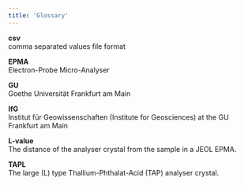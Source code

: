 ```yaml
---
title: 'Glossary'
---
```


**csv**\
comma separated values file format

**EPMA**\
Electron-Probe Micro-Analyser

**GU**\
Goethe Universität Frankfurt am Main

**IfG**\
Institut für Geowissenschaften (Institute for Geosciences) at the GU Frankfurt am Main

**L-value**\
The distance of the analyser crystal from the sample in a JEOL EPMA.


**TAPL**\
The large (L) type Thallium-Phthalat-Acid (TAP) analyser crystal.